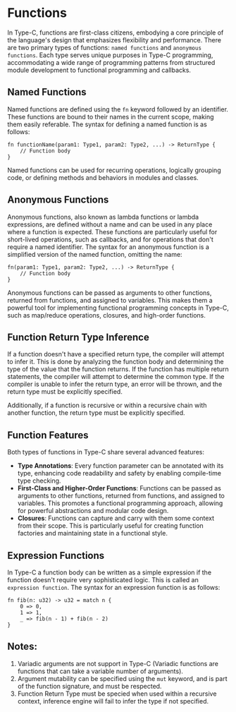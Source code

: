 Functions
===

In Type-C, functions are first-class citizens, embodying a core principle of the language's design that emphasizes flexibility and performance. There are two primary types of functions: `named functions` and `anonymous functions`. Each type serves unique purposes in Type-C programming, accommodating a wide range of programming patterns from structured module development to functional programming and callbacks.

## Named Functions

Named functions are defined using the `fn` keyword followed by an identifier. These functions are bound to their names in the current scope, making them easily referable. The syntax for defining a named function is as follows:

```tc
fn functionName(param1: Type1, param2: Type2, ...) -> ReturnType {
    // Function body
}
```

Named functions can be used for recurring operations, logically grouping code, or defining methods and behaviors in modules and classes.

## Anonymous Functions

Anonymous functions, also known as lambda functions or lambda expressions, are defined without a name and can be used in any place where a function is expected. These functions are particularly useful for short-lived operations, such as callbacks, and for operations that don't require a named identifier. The syntax for an anonymous function is a simplified version of the named function, omitting the name:

```tc
fn(param1: Type1, param2: Type2, ...) -> ReturnType {
    // Function body
}
```

Anonymous functions can be passed as arguments to other functions, returned from functions, and assigned to variables. This makes them a powerful tool for implementing functional programming concepts in Type-C, such as map/reduce operations, closures, and high-order functions.

## Function Return Type Inference
If a function doesn't have a specified return type, the compiler will attempt to infer it. This is done by analyzing the function body and determining the type of the value that the function returns. If the function has multiple return statements, the compiler will attempt to determine the common type. If the compiler is unable to infer the return type, an error will be thrown, and the return type must be explicitly specified.

Additionally, if a function is recursive or within a recursive chain with another function, the return type must be explicitly specified.

## Function Features

Both types of functions in Type-C share several advanced features:

- **Type Annotations**: Every function parameter can be annotated with its type, enhancing code readability and safety by enabling compile-time type checking.
- **First-Class and Higher-Order Functions**: Functions can be passed as arguments to other functions, returned from functions, and assigned to variables. This promotes a functional programming approach, allowing for powerful abstractions and modular code design.
- **Closures**: Functions can capture and carry with them some context from their scope. This is particularly useful for creating function factories and maintaining state in a functional style.

## Expression Functions

In Type-C a function body can be written as a simple expression if the function doesn't require very sophisticated logic. This is called an `expression function`. The syntax for an expression function is as follows:

```tc
fn fib(n: u32) -> u32 = match n {
    0 => 0,
    1 => 1,
    _ => fib(n - 1) + fib(n - 2)
}
```

## Notes:

1. Variadic arguments are not support in Type-C (Variadic functions are functions that can take a variable number of arguments).
2. Argument mutability can be specified using the `mut` keyword, and is part of the function signature, and must be respected.
3. Function Return Type must be specied when used within a recursive context, inference engine will fail to infer the type if not specified.


